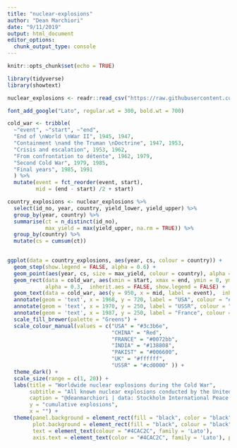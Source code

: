 ```yaml
---
title: "nuclear-explosions"
author: "Dean Marchiori"
date: "9/11/2019"
output: html_document
editor_options: 
  chunk_output_type: console
---
```


```r
knitr::opts_chunk$set(echo = TRUE)
```

```r
library(tidyverse)
library(showtext)

nuclear_explosions <- readr::read_csv("https://raw.githubusercontent.com/rfordatascience/tidytuesday/master/data/2019/2019-08-20/nuclear_explosions.csv")

font_add_google("Lato", regular.wt = 300, bold.wt = 700)
```


```r
cold_war <- tribble(
  ~"event", ~"start", ~"end",
  "End of \nWorld \nWar II", 1945, 1947,
  "Containment \nand the Truman \nDoctrine", 1947, 1953,
  "Crisis and escalation", 1953, 1962,
  "From confrontation to détente", 1962, 1979,
  "Second Cold War", 1979, 1985,
  "Final years", 1985, 1991
  ) %>% 
  mutate(event = fct_reorder(event, start),
         mid = (end - start) /2 + start)

```


```r
country_explosions <- nuclear_explosions %>% 
  select(id_no, year, country, yield_lower, yield_upper) %>% 
  group_by(year, country) %>% 
  summarise(ct = n_distinct(id_no),
            max_yield = max(yield_upper, na.rm = TRUE)) %>% 
  group_by(country) %>% 
  mutate(cs = cumsum(ct)) 
  
```

```r
ggplot(data = country_explosions, aes(year, cs, colour = country)) +
  geom_step(show.legend = FALSE, alpha = 0.6) +
  geom_point(aes(year, cs, size = max_yield, colour = country), alpha = 0.6, show.legend = FALSE) +
  geom_rect(data = cold_war, aes(xmin = start, xmax = end, ymin = 0, ymax = 1000, fill = event),
            alpha = 0.3,  inherit.aes = FALSE, show.legend = FALSE) +
  geom_text(data = cold_war, aes(y = 950, x = mid, label = event),  inherit.aes = FALSE, size = 2.5, colour = "#DAE1F5") + 
  annotate(geom = 'text', x = 1968, y = 720, label = "USA", colour = "#0072bb", alpha = 0.8) +
  annotate(geom = 'text', x = 1970, y = 250, label = "USSR", colour = "#cd0000", alpha = 0.8) +
  annotate(geom = 'text', x = 1987, y = 250, label = "France", colour = "#0072bb", alpha = 0.8) +
  scale_fill_brewer(palette = "Greens") +
  scale_colour_manual(values = c("USA" = "#3c3b6e", 
                                 "CHINA" = "Red", 
                                 "FRANCE" = "#0072bb", 
                                 "INDIA" = "#138808", 
                                 "PAKIST" = "#006600", 
                                 "UK" = "#ffffff", 
                                 "USSR" = "#cd0000" )) +
  theme_dark() +
  scale_size(range = c(1, 20)) +
  labs(title = "Worldwide nuclear explosions during the Cold War",
       subtitle = "All known nuclear explosions conducted by the United States, the Soviet Union, the United Kingdom,\nFrance & China in 1945-98 from the Stockholm International Peace Research Institute",
       caption = "@deanmarchiori | data: Stockholm International Peace Research Institute",
       y = "cumulative explosions",
       x = "") +
  theme(panel.background = element_rect(fill = "black", color = "black"), 
        plot.background = element_rect(fill = "black", colour = "black"), 
        text = element_text(colour = "#4CAC2C", family = 'Lato'),
        axis.text = element_text(color = "#4CAC2C", family = 'Lato'), panel.border = element_blank())
```

